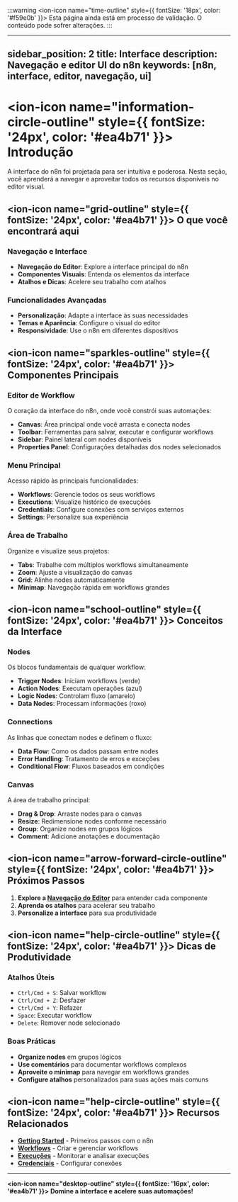 :::warning
<ion-icon name="time-outline" style={{ fontSize: '18px', color: '#f59e0b' }}></ion-icon> Esta página ainda está em processo de validação. O conteúdo pode sofrer alterações.
:::

---
sidebar_position: 2
title: Interface
description: Navegação e editor UI do n8n
keywords: [n8n, interface, editor, navegação, ui]
---

# <ion-icon name="information-circle-outline" style={{ fontSize: '24px', color: '#ea4b71' }}></ion-icon> Introdução

A interface do n8n foi projetada para ser intuitiva e poderosa. Nesta seção, você aprenderá a navegar e aproveitar todos os recursos disponíveis no editor visual.

## <ion-icon name="grid-outline" style={{ fontSize: '24px', color: '#ea4b71' }}></ion-icon> O que você encontrará aqui

### Navegação e Interface

- **Navegação do Editor**: Explore a interface principal do n8n
- **Componentes Visuais**: Entenda os elementos da interface
- **Atalhos e Dicas**: Acelere seu trabalho com atalhos

### Funcionalidades Avançadas

- **Personalização**: Adapte a interface às suas necessidades
- **Temas e Aparência**: Configure o visual do editor
- **Responsividade**: Use o n8n em diferentes dispositivos

## <ion-icon name="sparkles-outline" style={{ fontSize: '24px', color: '#ea4b71' }}></ion-icon> Componentes Principais

### Editor de Workflow

O coração da interface do n8n, onde você constrói suas automações:

- **Canvas**: Área principal onde você arrasta e conecta nodes
- **Toolbar**: Ferramentas para salvar, executar e configurar workflows
- **Sidebar**: Painel lateral com nodes disponíveis
- **Properties Panel**: Configurações detalhadas dos nodes selecionados

### Menu Principal

Acesso rápido às principais funcionalidades:

- **Workflows**: Gerencie todos os seus workflows
- **Executions**: Visualize histórico de execuções
- **Credentials**: Configure conexões com serviços externos
- **Settings**: Personalize sua experiência

### Área de Trabalho

Organize e visualize seus projetos:

- **Tabs**: Trabalhe com múltiplos workflows simultaneamente
- **Zoom**: Ajuste a visualização do canvas
- **Grid**: Alinhe nodes automaticamente
- **Minimap**: Navegação rápida em workflows grandes

## <ion-icon name="school-outline" style={{ fontSize: '24px', color: '#ea4b71' }}></ion-icon> Conceitos da Interface

### Nodes

Os blocos fundamentais de qualquer workflow:

- **Trigger Nodes**: Iniciam workflows (verde)
- **Action Nodes**: Executam operações (azul)
- **Logic Nodes**: Controlam fluxo (amarelo)
- **Data Nodes**: Processam informações (roxo)

### Connections

As linhas que conectam nodes e definem o fluxo:

- **Data Flow**: Como os dados passam entre nodes
- **Error Handling**: Tratamento de erros e exceções
- **Conditional Flow**: Fluxos baseados em condições

### Canvas

A área de trabalho principal:

- **Drag & Drop**: Arraste nodes para o canvas
- **Resize**: Redimensione nodes conforme necessário
- **Group**: Organize nodes em grupos lógicos
- **Comment**: Adicione anotações e documentação

## <ion-icon name="arrow-forward-circle-outline" style={{ fontSize: '24px', color: '#ea4b71' }}></ion-icon> Próximos Passos

1. **Explore a [Navegação do Editor](./navegacao-editor-ui)** para entender cada componente
2. **Aprenda os atalhos** para acelerar seu trabalho
3. **Personalize a interface** para sua produtividade

## <ion-icon name="help-circle-outline" style={{ fontSize: '24px', color: '#ea4b71' }}></ion-icon> Dicas de Produtividade

### Atalhos Úteis

- `Ctrl/Cmd + S`: Salvar workflow
- `Ctrl/Cmd + Z`: Desfazer
- `Ctrl/Cmd + Y`: Refazer
- `Space`: Executar workflow
- `Delete`: Remover node selecionado

### Boas Práticas

- **Organize nodes** em grupos lógicos
- **Use comentários** para documentar workflows complexos
- **Aproveite o minimap** para navegar em workflows grandes
- **Configure atalhos** personalizados para suas ações mais comuns

## <ion-icon name="help-circle-outline" style={{ fontSize: '24px', color: '#ea4b71' }}></ion-icon> Recursos Relacionados

- **[Getting Started](../getting-started/)** - Primeiros passos com o n8n
- **[Workflows](../workflows/)** - Criar e gerenciar workflows
- **[Execuções](../execucoes/)** - Monitorar e analisar execuções
- **[Credenciais](../credenciais/)** - Configurar conexões

---

**<ion-icon name="desktop-outline" style={{ fontSize: '16px', color: '#ea4b71' }}></ion-icon> Domine a interface e acelere suas automações!**
